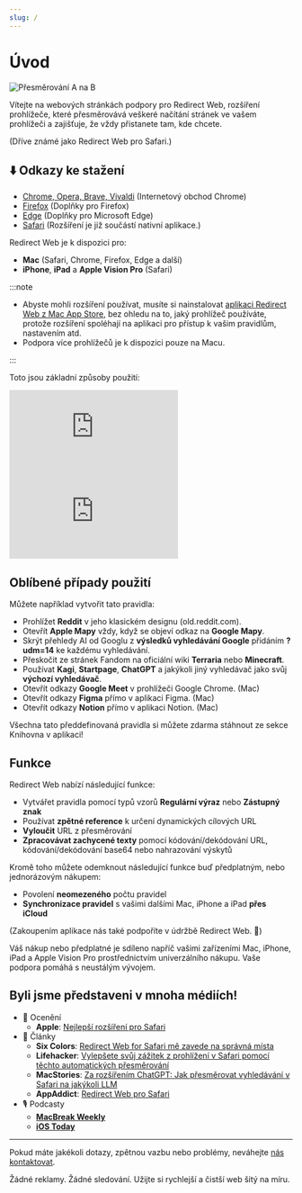 ```yaml
---
slug: /
---
```



# Úvod

<div style={{display: "flex", flexDirection: "column", alignItems: "flex-start", marginBottom: "25px"}}>
  <img src="./img/redirect-a-to-b.png" style={{display: "block", minWidth: "360px", maxWidth: "500px", width: "100%", height: "auto", marginBottom: "25px"}} alt="Přesměrování A na B" />
  <ExtensionStoreLinks />
</div>

Vítejte na webových stránkách podpory pro Redirect Web, rozšíření prohlížeče, které přesměrovává veškeré načítání stránek ve vašem prohlížeči a zajišťuje, že vždy přistanete tam, kde chcete.

(Dříve známé jako Redirect Web pro Safari.)

## ⬇️ Odkazy ke stažení

- [Chrome, Opera, Brave, Vivaldi](https://chromewebstore.google.com/detail/ffglckbhfbfmdkefdmjbhpnffkcmlhdh) (Internetový obchod Chrome)
- [Firefox](https://addons.mozilla.org/firefox/addon/redirect-web/) (Doplňky pro Firefox)
- [Edge](https://microsoftedge.microsoft.com/addons/detail/hmfkakfdccgdpgemaicfgngnmflefpga) (Doplňky pro Microsoft Edge)
- [Safari](https://apps.apple.com/app/id1571283503) (Rozšíření je již součástí nativní aplikace.)

Redirect Web je k dispozici pro:

- **Mac** (Safari, Chrome, Firefox, Edge a další)
- **iPhone**, **iPad** a **Apple Vision Pro** (Safari)

:::note

- Abyste mohli rozšíření používat, musíte si nainstalovat [aplikaci Redirect Web z Mac App Store](https://apps.apple.com/app/id1571283503), bez ohledu na to, jaký prohlížeč používáte, protože rozšíření spoléhají na aplikaci pro přístup k vašim pravidlům, nastavením atd.
- Podpora více prohlížečů je k dispozici pouze na Macu.

:::

Toto jsou základní způsoby použití:

<iframe style={{width:"100%", aspectRatio:"9/16", height:"auto", maxHeight:"60vh", maxWidth:"35vh"}} src="https://www.youtube.com/embed/NaQ5X-v-qJU" title="Demo video pro iOS (YouTube)" frameborder="0" allow="accelerometer; autoplay; clipboard-write; encrypted-media; gyroscope; picture-in-picture; web-share" allowfullscreen></iframe>

<iframe style={{width:"100%", aspectRatio:"17/9", height:"auto", maxHeight:"100vh"}} src="https://www.youtube.com/embed/5eU89Gu73SQ" title="Demo video pro macOS (YouTube)" frameborder="0" allow="accelerometer; autoplay; clipboard-write; encrypted-media; gyroscope; picture-in-picture; web-share" allowfullscreen></iframe>

## Oblíbené případy použití

Můžete například vytvořit tato pravidla:

- Prohlížet **Reddit** v jeho klasickém designu (old.reddit.com).
- Otevřít **Apple Mapy** vždy, když se objeví odkaz na **Google Mapy**.
- Skrýt přehledy AI od Googlu z **výsledků vyhledávání Google** přidáním **?udm=14** ke každému vyhledávání.
- Přeskočit ze stránek Fandom na oficiální wiki **Terraria** nebo **Minecraft**.
- Používat **Kagi**, **Startpage**, **ChatGPT** a jakýkoli jiný vyhledávač jako svůj **výchozí vyhledávač**.
- Otevřít odkazy **Google Meet** v prohlížeči Google Chrome. (Mac)
- Otevřít odkazy **Figma** přímo v aplikaci Figma. (Mac)
- Otevřít odkazy **Notion** přímo v aplikaci Notion. (Mac)

Všechna tato předdefinovaná pravidla si můžete zdarma stáhnout ze sekce Knihovna v aplikaci!

## Funkce

Redirect Web nabízí následující funkce:

- Vytvářet pravidla pomocí typů vzorů **Regulární výraz** nebo **Zástupný znak**
- Používat **zpětné reference** k určení dynamických cílových URL
- **Vyloučit** URL z přesměrování
- **Zpracovávat zachycené texty** pomocí kódování/dekódování URL, kódování/dekódování base64 nebo nahrazování výskytů

Kromě toho můžete odemknout následující funkce buď předplatným, nebo jednorázovým nákupem:

- Povolení **neomezeného** počtu pravidel
- **Synchronizace pravidel** s vašimi dalšími Mac, iPhone a iPad **přes iCloud**

(Zakoupením aplikace nás také podpoříte v údržbě Redirect Web. 🙏)

Váš nákup nebo předplatné je sdíleno napříč vašimi zařízeními Mac, iPhone, iPad a Apple Vision Pro prostřednictvím univerzálního nákupu. Vaše podpora pomáhá s neustálým vývojem.

## Byli jsme představeni v mnoha médiích!

* 🏅 Ocenění
    * **Apple**: [Nejlepší rozšíření pro Safari](https://apps.apple.com/us/story/id1377753262)
* 📰 Články
    * **Six Colors**: [Redirect Web for Safari mě zavede na správná místa](https://sixcolors.com/post/2022/11/redirect-web-for-safari-takes-me-to-the-right-places/)
    * **Lifehacker**: [Vylepšete svůj zážitek z prohlížení v Safari pomocí těchto automatických přesměrování](https://lifehacker.com/improve-your-safari-browsing-experience-with-these-auto-1849812013)
    * **MacStories**: [Za rozšířením ChatGPT: Jak přesměrovat vyhledávání v Safari na jakýkoli LLM](https://www.macstories.net/tutorials/beyond-chatgpts-extension-how-to-redirect-safari-searches-to-any-llm/)
    * **AppAddict**: [Redirect Web pro Safari](https://appaddict.app/post/redirect-web-for-safari)
* 🎙️ Podcasty
    * [**MacBreak Weekly**](https://youtu.be/I251K3L2s88?t=7427)
    * [**iOS Today**](https://youtu.be/cWkwH84b6M4?t=636)

---

Pokud máte jakékoli dotazy, zpětnou vazbu nebo problémy, neváhejte [nás kontaktovat](contact-us).

Žádné reklamy. Žádné sledování. Užijte si rychlejší a čistší web šitý na míru.